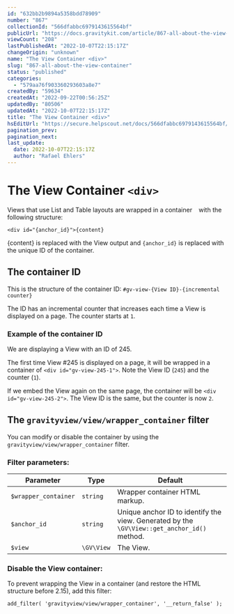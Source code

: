 ```yaml
---
id: "632bb2b9894a5358bdd78909"
number: "867"
collectionId: "566dfabbc6979143615564bf"
publicUrl: "https://docs.gravitykit.com/article/867-all-about-the-view-container"
viewCount: "208"
lastPublishedAt: "2022-10-07T22:15:17Z"
changeOrigin: "unknown"
name: "The View Container <div>"
slug: "867-all-about-the-view-container"
status: "published"
categories: 
  - "579aa76f903360293603a8e7"
createdBy: "59634"
createdAt: "2022-09-22T00:56:25Z"
updatedBy: "80506"
updatedAt: "2022-10-07T22:15:17Z"
title: "The View Container <div>"
hsEditUrl: "https://secure.helpscout.net/docs/566dfabbc6979143615564bf/article/632bb2b9894a5358bdd78909"
pagination_prev: 
pagination_next: 
last_update:
  date: 2022-10-07T22:15:17Z
  author: "Rafael Ehlers"
---
```


# The View Container `<div>`

Views that use List and Table layouts are wrapped in a container `
` with the following structure:

```
<div id="{anchor_id}">{content}

```

{content} is replaced with the View output and `{anchor_id}` is replaced with the unique ID of the container.

## The container ID

This is the structure of the container ID: `#gv-view-{View ID}-{incremental counter}`

The ID has an incremental counter that increases each time a View is displayed on a page. The counter starts at `1`.

### Example of the container ID

We are displaying a View with an ID of 245.

The first time View #245 is displayed on a page, it will be wrapped in a container of `<div id="gv-view-245-1">`. Note the View ID (`245`) and the counter (`1`).

If we embed the View again on the same page, the container will be `<div id="gv-view-245-2">`. The View ID is the same, but the counter is now `2`.

## The `gravityview/view/wrapper_container` filter

You can modify or disable the container by using the `gravityview/view/wrapper_container` filter.

### Filter parameters:

| Parameter | Type | Default |
|---|---|---|
| `$wrapper_container` | `string` | Wrapper container HTML markup. |
| `$anchor_id` | `string` | Unique anchor ID to identify the view. Generated by the `\GV\View::get_anchor_id()` method. |
| `$view` | `\GV\View` | The View. |

### Disable the View container:

To prevent wrapping the View in a container (and restore the HTML structure before 2.15), add this filter:

```
add_filter( 'gravityview/view/wrapper_container', '__return_false' );
```